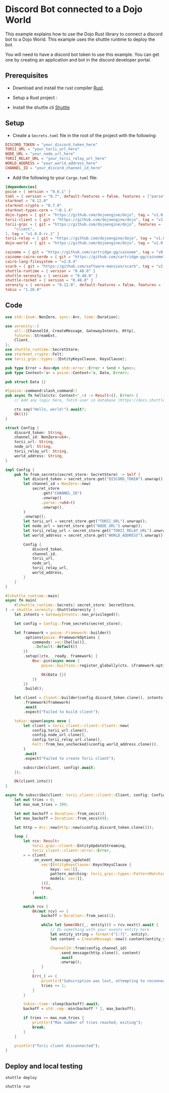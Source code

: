 # Discord Bot connected to a Dojo World

This example explains how to use the Dojo Rust library to connect a discord bot to a Dojo World. This example uses the shuttle runtime to deploy the bot.

You will need to have a discord bot token to use this example. You can get one by creating an application and bot in the discord developer portal.

## Prerequisites

-   Download and install the rust compiler [Rust]("https://doc.rust-lang.org/beta/book/ch01-01-installation.html").
-   Setup a Rust project : 

-   Install the shuttle cli [Shuttle]("https://docs.shuttle.rs/getting-started/installation#install-script")

## Setup

-   Create a `Secrets.toml` file in the root of the project with the following:

```toml
DISCORD_TOKEN = "your_discord_token_here"
TORII_URL = "your_torii_url_here"
NODE_URL = "your_node_url_here"
TORII_RELAY_URL = "your_torii_relay_url_here"
WORLD_ADDRESS = "your_world_address_here"
CHANNEL_ID = "your_discord_channel_id_here"
```

-   Add the following to your `Cargo.toml` file:

```toml
[dependencies]
poise = { version = "0.6.1" }
toml = { version = "0.7", default-features = false, features = ["parse", "display"] }
starknet = "0.12.0"
starknet-crypto = "0.7.0"
starknet-types-core = "~0.1.4"
dojo-types = { git = "https://github.com/dojoengine/dojo", tag = "v1.0.0-rc.1" }
torii-client = { git = "https://github.com/dojoengine/dojo", tag = "v1.0.0-rc.1" }
torii-grpc = { git = "https://github.com/dojoengine/dojo", features = [
    "client",
], tag = "v1.0.0-rc.1" }
torii-relay = { git = "https://github.com/dojoengine/dojo", tag = "v1.0.0-rc.1" }
dojo-world = { git = "https://github.com/dojoengine/dojo", tag = "v1.0.0-rc.1" }

cainome = { git = "https://github.com/cartridge-gg/cainome", tag = "v0.4.7", features = ["abigen-rs"] }
cainome-cairo-serde = { git = "https://github.com/cartridge-gg/cainome", tag = "v0.4.7" }
cairo-lang-filesystem = "=2.8.4"
scarb = { git = "https://github.com/software-mansion/scarb", tag = "v2.8.4" }
shuttle-runtime = { version = "0.48.0" }
shuttle-serenity = { version = "0.48.0" }
shuttle-rocket = { version = "0.48.0" }
serenity = { version = "0.12.0", default-features = false, features = ["client", "gateway", "rustls_backend", "model"] }
tokio = "1.26.0"
```

## Code

```rust
use std::{num::NonZero, sync::Arc, time::Duration};

use serenity::{
    all::{ChannelId, CreateMessage, GatewayIntents, Http},
    futures::StreamExt,
    Client,
};
use shuttle_runtime::SecretStore;
use starknet_crypto::Felt;
use torii_grpc::types::{EntityKeysClause, KeysClause};

pub type Error = Box<dyn std::error::Error + Send + Sync>;
pub type Context<'a> = poise::Context<'a, Data, Error>;

pub struct Data {}

#[poise::command(slash_command)]
pub async fn hello(ctx: Context<'_>) -> Result<(), Error> {
    // Add any logic here, fetch user in database (https://docs.shuttle.rs/resources/shuttle-shared-db)

    ctx.say("Hello, world!").await?;
    Ok(())
}

struct Config {
    discord_token: String,
    channel_id: NonZero<u64>,
    torii_url: String,
    node_url: String,
    torii_relay_url: String,
    world_address: String,
}

impl Config {
    pub fn from_secrets(secret_store: SecretStore) -> Self {
        let discord_token = secret_store.get("DISCORD_TOKEN").unwrap();
        let channel_id = NonZero::new(
            secret_store
                .get("CHANNEL_ID")
                .unwrap()
                .parse::<u64>()
                .unwrap(),
        )
        .unwrap();
        let torii_url = secret_store.get("TORII_URL").unwrap();
        let node_url = secret_store.get("NODE_URL").unwrap();
        let torii_relay_url = secret_store.get("TORII_RELAY_URL").unwrap();
        let world_address = secret_store.get("WORLD_ADDRESS").unwrap();

        Config {
            discord_token,
            channel_id,
            torii_url,
            node_url,
            torii_relay_url,
            world_address,
        }
    }
}

#[shuttle_runtime::main]
async fn main(
    #[shuttle_runtime::Secrets] secret_store: SecretStore,
) -> shuttle_serenity::ShuttleSerenity {
    let intents = GatewayIntents::non_privileged();

    let config = Config::from_secrets(secret_store);

    let framework = poise::Framework::builder()
        .options(poise::FrameworkOptions {
            commands: vec![hello()],
            ..Default::default()
        })
        .setup(|ctx, _ready, framework| {
            Box::pin(async move {
                poise::builtins::register_globally(ctx, &framework.options().commands).await?;

                Ok(Data {})
            })
        })
        .build();

    let client = Client::builder(config.discord_token.clone(), intents)
        .framework(framework)
        .await
        .expect("Failed to build client");

    tokio::spawn(async move {
        let client = torii_client::client::Client::new(
            config.torii_url.clone(),
            config.node_url.clone(),
            config.torii_relay_url.clone(),
            Felt::from_hex_unchecked(&config.world_address.clone()),
        )
        .await
        .expect("Failed to create Torii client");

        subscribe(client, config).await;
    });

    Ok(client.into())
}

async fn subscribe(client: torii_client::client::Client, config: Config) {
    let mut tries = 0;
    let max_num_tries = 200;

    let mut backoff = Duration::from_secs(1);
    let max_backoff = Duration::from_secs(60);

    let http = Arc::new(Http::new(&config.discord_token.clone()));

    loop {
        let rcv: Result<
            torii_grpc::client::EntityUpdateStreaming,
            torii_client::client::error::Error,
        > = client
            .on_event_message_updated(
                vec![EntityKeysClause::Keys(KeysClause {
                    keys: vec![],
                    pattern_matching: torii_grpc::types::PatternMatching::VariableLen,
                    models: vec![],
                })],
                true,
            )
            .await;

        match rcv {
            Ok(mut rcv) => {
                backoff = Duration::from_secs(1);

                while let Some(Ok((_, entity))) = rcv.next().await {
                    // Do something with your events entity here
                    let entity_string = format!("{:?}", entity);
                    let content = CreateMessage::new().content(entity_string);

                    ChannelId::from(config.channel_id)
                        .send_message(http.clone(), content)
                        .await
                        .unwrap();
                }
            }
            Err(_) => {
                println!("Subscription was lost, attempting to reconnect");
                tries += 1;
            }
        }

        tokio::time::sleep(backoff).await;
        backoff = std::cmp::min(backoff * 2, max_backoff);

        if tries >= max_num_tries {
            println!("Max number of tries reached, exiting");
            break;
        }
    }

    println!("Torii client disconnected");
}
```

## Deploy and local testing

`shuttle deploy`

`shuttle run`
